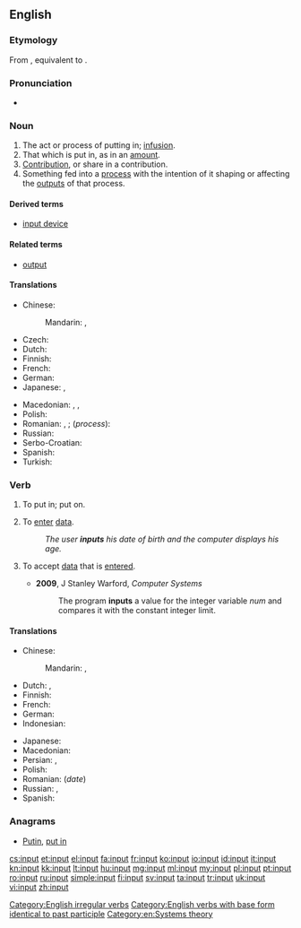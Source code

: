 ==English==
{{wikipedia}}

===Etymology===
From {{etyl|enm|en}} {{term|inputten|lang=enm}}, equivalent to {{prefix|in|put|lang=en|nocat=1}}.

===Pronunciation===
* {{IPA|/ˈɪnpʊt/}}

===Noun===
{{en-noun}}

# The act or process of putting in; [[infusion]].
# That which is put in, as in an [[amount]].
# [[contribution|Contribution]], or share in a contribution.
# Something fed into a [[process]] with the intention of it shaping or affecting the [[outputs]] of that process.

====Derived terms====
* [[input device]]

====Related terms====
* [[output]]

====Translations====
{{trans-top|something fed into a process}}
* Chinese:
*: Mandarin: {{t+|cmn|輸入|sc=Hani}}, {{t+|cmn|输入|tr=shūrù|sc=Hani}}
* Czech: {{t|cs|vstup|m}}
* Dutch: {{t+|nl|invoer}}
* Finnish: {{t+|fi|syöte}}
* French: {{t+|fr|entrée|f}}
* German: {{t+|de|Eingabe|f}}
* Japanese: {{t+|ja|入力|tr=にゅうりょく, nyūryoku}}, {{t+|ja|インプット|tr=inputto}}
{{trans-mid}}
* Macedonian: {{t|mk|внос|m|tr=vnos}}, {{t|mk|влез|m|tr=vlez}}, {{t|mk|вложување|n|tr=vložúvanje}}
* Polish: {{t+|pl|wkład}}
* Romanian: {{t+|ro|intrare|f}}, {{t|ro|intrări|f-p}}; (''process''): {{t+|ro|alimentare|f}}
* Russian: {{t+|ru|ввод|m|tr=vvod}}
* Serbo-Croatian: {{t|sh|unos}}
* Spanish: {{t|es|insumo|m}}
* Turkish: {{t+|tr|girdi}}
{{trans-bottom}}

===Verb===
{{en-verb|inputs|inputting|'''input''' or '''[[inputted]]'''}}

# {{context|transitive|lang=en}} To put in; put on.
# {{context|transitive|lang=en}} To [[enter#Verb|enter]] [[data]].
#: ''The user '''inputs''' his date of birth and the computer displays his age.''
# {{context|transitive|lang=en}} To accept [[data]] that is [[enter]]ed.
#* '''2009''', J Stanley Warford, ''Computer Systems''
#*: The program '''inputs''' a value for the integer variable ''num'' and compares it with the constant integer limit.

====Translations====
{{trans-top|to enter data}}
* Chinese:
*: Mandarin: {{t+|cmn|輸入|sc=Hani}}, {{t+|cmn|输入|tr=shūrù|sc=Hani}}
* Dutch: {{t|nl|ingeven}}, {{t+|nl|invoeren}}
* Finnish: {{t+|fi|syöttää}}
* French: {{t+|fr|rentrer}}
* German: {{t+|de|eingeben}}
* Indonesian: {{t+|id|masuk|alt=memasukkan}}
{{trans-mid}}
* Japanese: {{t+|ja|入力|alt=入力する|tr=にゅうりょくする, nyūryoku-suru}}
* Macedonian: {{t|mk|внeсува|tr=vnésuva}}
* Persian: {{t+|fa|درونداد}}, {{t|fa|دروندادن}}
* Polish: {{t|pl|wprowadzać dane}}
* Romanian: {{t+|ro|introduce}} (''date'')
* Russian: {{t+|ru|вводить|impf|tr=vvodít'}}, {{t+|ru|ввести|pf|tr=vvestí}}
* Spanish: {{t+|es|introducir}}
{{trans-bottom}}

===Anagrams===
* [[Putin#English|Putin]], [[put in#English|put in]]

[[Category:English irregular verbs]]
[[Category:English verbs with base form identical to past participle]]
[[Category:en:Systems theory]]

[[cs:input]]
[[et:input]]
[[el:input]]
[[fa:input]]
[[fr:input]]
[[ko:input]]
[[io:input]]
[[id:input]]
[[it:input]]
[[kn:input]]
[[kk:input]]
[[lt:input]]
[[hu:input]]
[[mg:input]]
[[ml:input]]
[[my:input]]
[[pl:input]]
[[pt:input]]
[[ro:input]]
[[ru:input]]
[[simple:input]]
[[fi:input]]
[[sv:input]]
[[ta:input]]
[[tr:input]]
[[uk:input]]
[[vi:input]]
[[zh:input]]